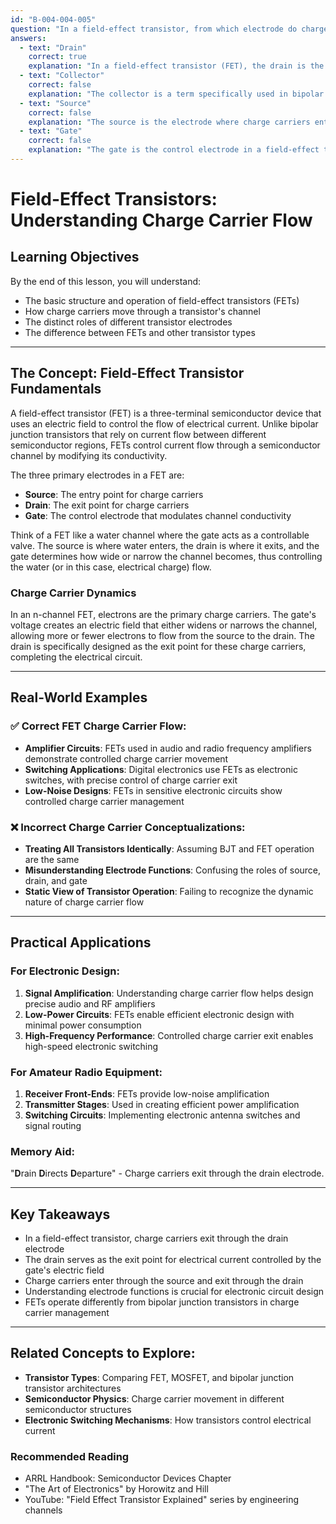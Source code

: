 ```yaml
---
id: "B-004-004-005"
question: "In a field-effect transistor, from which electrode do charge carriers leave the channel?"
answers:
  - text: "Drain"
    correct: true
    explanation: "In a field-effect transistor (FET), the drain is the electrode where charge carriers exit the channel. The electrical potential difference between the source and drain, controlled by the gate voltage, creates an electric field that allows charge carriers to flow from the source through the channel and ultimately exit through the drain. This directional flow of charge carriers is fundamental to the transistor's operation as an electronic switch or amplifier."
  - text: "Collector"
    correct: false
    explanation: "The collector is a term specifically used in bipolar junction transistors (BJTs), not field-effect transistors (FETs). In a BJT, charge carriers move through a different mechanism involving both electron and hole current, whereas in a FET, carriers flow through a semiconductor channel controlled by an electric field. Confusing these transistor types demonstrates a lack of understanding of their distinct operational principles."
  - text: "Source"
    correct: false
    explanation: "The source is the electrode where charge carriers enter the channel in a field-effect transistor, not where they exit. While the source is a critical component of the FET's structure, it serves as the entry point for charge carriers, with the drain being the exit point. Selecting the source as the exit point indicates a misunderstanding of the charge carrier flow in FET devices."
  - text: "Gate"
    correct: false
    explanation: "The gate is the control electrode in a field-effect transistor that modulates the channel's conductivity by creating an electric field, but it is not where charge carriers exit. The gate regulates the flow of charge carriers by changing the channel's width and conductivity, but it does not serve as an exit point for these carriers. Selecting the gate shows a fundamental misunderstanding of the FET's internal structure and operation."
---
```


# Field-Effect Transistors: Understanding Charge Carrier Flow

## Learning Objectives
By the end of this lesson, you will understand:
- The basic structure and operation of field-effect transistors (FETs)
- How charge carriers move through a transistor's channel
- The distinct roles of different transistor electrodes
- The difference between FETs and other transistor types

---

## The Concept: Field-Effect Transistor Fundamentals

A field-effect transistor (FET) is a three-terminal semiconductor device that uses an electric field to control the flow of electrical current. Unlike bipolar junction transistors that rely on current flow between different semiconductor regions, FETs control current flow through a semiconductor channel by modifying its conductivity.

The three primary electrodes in a FET are:
- **Source**: The entry point for charge carriers
- **Drain**: The exit point for charge carriers
- **Gate**: The control electrode that modulates channel conductivity

Think of a FET like a water channel where the gate acts as a controllable valve. The source is where water enters, the drain is where it exits, and the gate determines how wide or narrow the channel becomes, thus controlling the water (or in this case, electrical charge) flow.

### Charge Carrier Dynamics

In an n-channel FET, electrons are the primary charge carriers. The gate's voltage creates an electric field that either widens or narrows the channel, allowing more or fewer electrons to flow from the source to the drain. The drain is specifically designed as the exit point for these charge carriers, completing the electrical circuit.

---

## Real-World Examples

### ✅ Correct FET Charge Carrier Flow:
- **Amplifier Circuits**: FETs used in audio and radio frequency amplifiers demonstrate controlled charge carrier movement
- **Switching Applications**: Digital electronics use FETs as electronic switches, with precise control of charge carrier exit
- **Low-Noise Designs**: FETs in sensitive electronic circuits show controlled charge carrier management

### ❌ Incorrect Charge Carrier Conceptualizations:
- **Treating All Transistors Identically**: Assuming BJT and FET operation are the same
- **Misunderstanding Electrode Functions**: Confusing the roles of source, drain, and gate
- **Static View of Transistor Operation**: Failing to recognize the dynamic nature of charge carrier flow

---

## Practical Applications

### For Electronic Design:
1. **Signal Amplification**: Understanding charge carrier flow helps design precise audio and RF amplifiers
2. **Low-Power Circuits**: FETs enable efficient electronic design with minimal power consumption
3. **High-Frequency Performance**: Controlled charge carrier exit enables high-speed electronic switching

### For Amateur Radio Equipment:
1. **Receiver Front-Ends**: FETs provide low-noise amplification
2. **Transmitter Stages**: Used in creating efficient power amplification
3. **Switching Circuits**: Implementing electronic antenna switches and signal routing

### Memory Aid:
"**D**rain **D**irects **D**eparture" - Charge carriers exit through the drain electrode.

---

## Key Takeaways

- In a field-effect transistor, charge carriers exit through the drain electrode
- The drain serves as the exit point for electrical current controlled by the gate's electric field
- Charge carriers enter through the source and exit through the drain
- Understanding electrode functions is crucial for electronic circuit design
- FETs operate differently from bipolar junction transistors in charge carrier management

---

## Related Concepts to Explore:
- **Transistor Types**: Comparing FET, MOSFET, and bipolar junction transistor architectures
- **Semiconductor Physics**: Charge carrier movement in different semiconductor structures
- **Electronic Switching Mechanisms**: How transistors control electrical current

### Recommended Reading
- ARRL Handbook: Semiconductor Devices Chapter
- "The Art of Electronics" by Horowitz and Hill
- YouTube: "Field Effect Transistor Explained" series by engineering channels